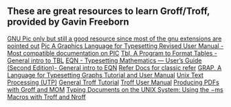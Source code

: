 ==These are great resources to learn Groff/Troff, provided by Gavin Freeborn==

[[http://floppsie.comp.glam.ac.uk/Glamorgan/gaius/web/pic.html|GNU Pic only but still a good resource since most of the gnu extensions are pointed out]]
[[http://doc.cat-v.org/unix/v8/picmemo.pdf|Pic A Graphics Language for Typesetting Revised User Manual - Most compatible documentation on PIC]]
[[http://doc.cat-v.org/unix/v10/10thEdMan/tbl.pdf|Tbl, A Program to Format Tables - General intro to TBL]]
[[http://www.kohala.com/start/troff/v7man/eqn/eqn2e.ps|EQN - Typesetting Mathematics — User’s Guide (Second Edition)- General intro to EQN]]
[[http://www.kohala.com/start/troff/v7man/refer/refer.ps|Refer Docs for classic refer]]
[[http://doc.cat-v.org/unix/v8/grap.pdf|GRAP, A Language for Typesetting Graphs Tutorial and User Manual]]
[[https://github.com/larrykollar/Unix-Text-Processing|Unix Text Processing (UTP)]]
[[http://www.kohala.com/start/troff/v7man/trofftut/trofftut.ps|General Troff Tutorial]]
[[http://doc.cat-v.org/plan_9/4th_edition/papers/troff.pdf|Troff User Manual]]
[[http://www.schaffter.ca/mom/pdf/mom-pdf.pdf|Producing PDFs with Groff and MOM]]
[[http://www.kohala.com/start/troff/v7man/msmacros/msmacros.ps|Typing Documents on the UNIX System: Using the −ms Macros with Troff and Nroff]]
